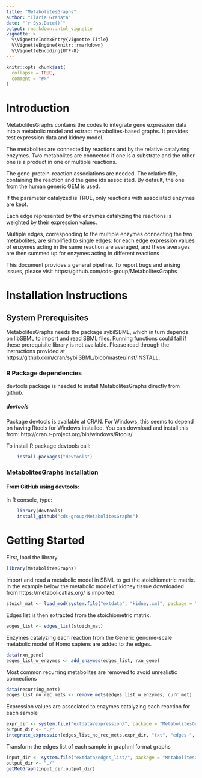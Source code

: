 ```yaml
---
title: "MetabolitesGraphs"
author: "Ilaria Granata"
date: "`r Sys.Date()`"
output: rmarkdown::html_vignette
vignette: >
  %\VignetteIndexEntry{Vignette Title}
  %\VignetteEngine{knitr::rmarkdown}
  %\VignetteEncoding{UTF-8}
---
```


```r
knitr::opts_chunk$set(
  collapse = TRUE,
  comment = "#>"
)
```
# Introduction
MetabolitesGraphs contains the codes to integrate gene expression data into a metabolic model and extract metabolites-based graphs. It provides test expression data and kidney model.

The metabolites are connected by reactions and by the relative catalyzing enzymes. Two metabolites are connected if one is a substrate and the other one is a product in one or multiple reactions.

The gene-protein-reaction associations are needed. The relative file, containing the reaction and the gene ids associated. By default, the one from the human generic GEM is used.

If the parameter catalyzed is TRUE, only reactions with associated enzymes are kept.

Each edge represented by the enzymes catalyzing the reactions is weighted by their expression values.

Multiple edges, corresponding to the multiple enzymes connecting the two metabolites, are simplified to single edges:
for each edge expression values of enzymes acting in the same reaction are averaged, and these averages are then summed up for enzymes acting in different reactions

This document provides a general pipeline.
To report bugs and arising issues, please visit https://github.com/cds-group/MetabolitesGraphs

# Installation Instructions

## System Prerequisites
MetabolitesGraphs needs the package sybilSBML, which in turn depends on libSBML to import and read SBML files.
Running functions could fail if these prerequisite library is not available. 
Please read through the instructions provided at https://github.com/cran/sybilSBML/blob/master/inst/INSTALL.

### R Package dependencies
devtools package is needed to install MetabolitesGraphs directly from github.

##### devtools
Package devtools is available at CRAN. For Windows, this seems to depend on
having Rtools for Windows installed. You can download and install this from:
http://cran.r-project.org/bin/windows/Rtools/

To install R package devtools call:
```r
    install.packages("devtools")

```

### MetabolitesGraphs Installation
#### From GitHub using devtools:
In R console, type:

```r
    library(devtools)
    install_github("cds-group/MetabolitesGraphs")
```

# Getting Started
First, load the library.

```r
library(MetabolitesGraphs)
```

Import and read a metabolic model in SBML to get the stoichiometric matrix. In the example below the metabolic model of kidney tissue downloaded from https://metabolicatlas.org/ is imported.

```r
stoich_mat <- load_mod(system.file("extdata", "kidney.xml", package = "MetabolitesGraphs"))
```

Edges list is then extracted from the stoichiometric matrix.

```r
edges_list <- edges_list(stoich_mat)
```

Enzymes catalyzing each reaction from the Generic genome-scale metabolic model of Homo sapiens are added to the edges.

```r
data(rxn_gene)
edges_list_w_enzymes <- add_enzymes(edges_list, rxn_gene)
```

Most common recurring metabolites are removed to avoid unrealistic connections

```r
data(recurring_mets)
edges_list_no_rec_mets <- remove_mets(edges_list_w_enzymes, curr_met)
```

Expression values are associated to enzymes catalyzing each reaction for each sample

```r
expr_dir <- system.file("extdata/expression/", package = "MetabolitesGraphs")
output_dir <- "./"
integrate_expression(edges_list_no_rec_mets,expr_dir, "txt", "edges-", output_dir)
```

Transform the edges list of each sample in graphml format graphs

```r
input_dir <- system.file("extdata/edges_list/", package = "MetabolitesGraphs")
output_dir <- "./"
getMetGraph(input_dir,output_dir)
```
